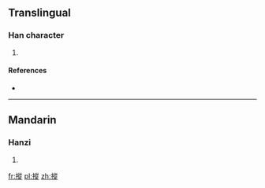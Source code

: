 ==Translingual==

===Han character===
{{Han char|rn=64|rad=手|as=11|sn=14|four=5808<sub>1</sub>|canj=手竹人人 (QHOO)}}

# {{defn|Han|sort=手11}}

====References====
* {{Han ref|kx=0449.160|dkj=12566|dj=0800.020|hdz=31947.150|uh=6450|ud=25680|bh=E1EC|bd=57836}}

----

==Mandarin==

===Hanzi===
{{cmn-hanzi|pin=[[chuāng]] ([[chuang1]])|wg=ch'uang<sup>1</sup>}}

# {{defn|Mandarin|sort=手11}}

[[fr:摐]]
[[pl:摐]]
[[zh:摐]]